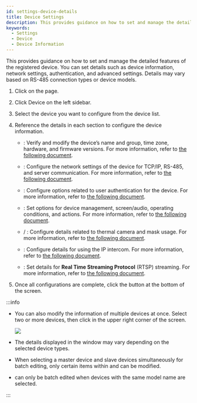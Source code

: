```yaml
---
id: settings-device-details
title: Device Settings
description: This provides guidance on how to set and manage the detailed features of the registered device.
keywords:
  - Settings
  - Device
  - Device Information
---
```


This provides guidance on how to set and manage the detailed features of the registered device. You can set details such as device information, network settings, authentication, and advanced settings. Details may vary based on RS-485 connection types or device models.

1. Click <Cmd sid='shell.header.setting' /> on the <Cmd sid='shell.header.launcher' /> page.

2. Click <Cmd>Device</Cmd> on the left sidebar.

3. Select the device you want to configure from the device list.

4. Reference the details in each section to configure the device information.

   * <Cmd sid='device.info.information' product='2' />: Verify and modify the device’s name and group, time zone, hardware, and firmware versions. For more information, refer to [the following document](settings-device-details-info).

   * <Cmd sid='device.info.network' product='2' />: Configure the network settings of the device for TCP/IP, RS-485, and server communication. For more information, refer to [the following document](settings-device-details-network).

   * <Cmd sid='device.info.authentication' product='2' />: Configure options related to user authentication for the device. For more information, refer to [the following document](settings-device-details-auth).

   * <Cmd sid='device.info.advanced' product='2' />: Set options for device management, screen/audio, operating conditions, and actions. For more information, refer to [the following document](settings-device-details-advanced).

   * <Cmd sid='device.info.temperMask' product='2' /> / <Cmd sid='device.info.mask' product='2' />: Configure details related to thermal camera and mask usage. For more information, refer to [the following document](settings-device-details-thermal-mask).

   * <Cmd sid='device.info.interphone' product='2' />: Configure details for using the IP intercom. For more information, refer to [the following document](settings-device-details-interphone).

   * <Cmd sid='device.info.rtsp' product='2' />: Set details for **Real Time Streaming Protocol** (RTSP) streaming. For more information, refer to [the following document](settings-device-details-rtsp).

5. Once all configurations are complete, click the <Cmd sid='button.apply' product='2' /> button at the bottom of the screen.

:::info

* You can also modify the information of multiple devices at once. Select two or more devices, then click <Cmd sid='button.batchEdit' product='2' /> in the upper right corner of the screen.

  <Image src='/img/biostarx-setting-device-batch-edit.png' />

* The details displayed in the <Cmd sid='device.batchEdit' product='2' /> window may vary depending on the selected device types.

* When selecting a master device and slave devices simultaneously for batch editing, only certain items within <Cmd sid='device.info.authentication' product='2' /> and <Cmd sid='device.info.displaySound' product='2' /> can be modified.

* <Cmd sid='device.info.authenticationMode' product='2' /> can only be batch edited when devices with the same model name are selected.

:::
